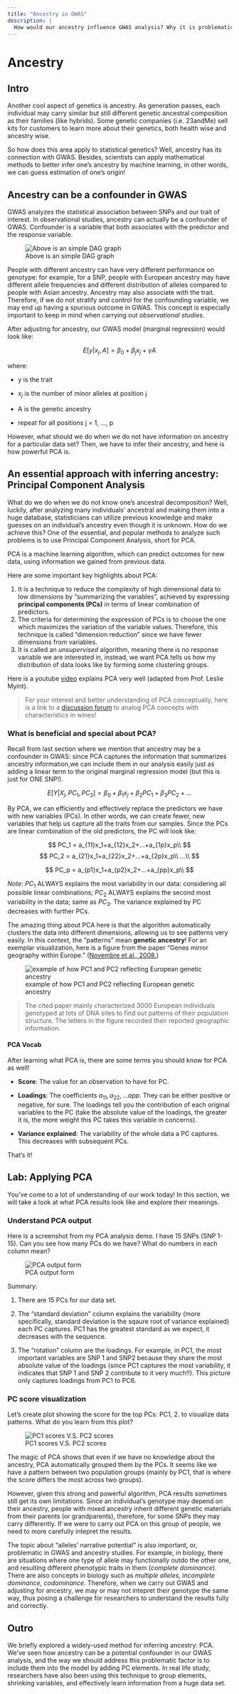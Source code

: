 ```yaml
---
title: "Ancestry in GWAS"
description: |
  How would our ancestry influence GWAS analysis? Why it is problematic?
---
```


# Ancestry {#ancestry}

## Intro

Another cool aspect of genetics is ancestry. As generation passes, each
individual may carry similar but still different genetic ancestral
composition as their families (like hybrids). Some genetic companies
(i.e. 23andMe) sell kits for customers to learn more about their
genetics, both health wise and ancestry wise.

So how does this area apply to statistical genetics? Well, ancestry has
its connection with GWAS. Besides, scientists can apply mathematical
methods to better infer one's ancestry by machine learning, in other
words, we can guess estimation of one's origin!

## Ancestry can be a confounder in GWAS

GWAS analyzes the statistical association between SNPs and our trait of
interest. In observational studies, ancestry can actually be a
confounder of GWAS. Confounder is a variable that both associates with
the predictor and the response variable.

![Above is an simple DAG graph](file/dag.png)

People with different ancestry can have very different performance on
genotype: for example, for a SNP, people with European ancestry may have different allele
frequencies and different distribution of alleles compared to people with Asian ancestry.
Ancestry may also associate with the trait. Therefore, if we do not
stratify and control for the confounding variable, we may end up having
a spurious outcome in GWAS. This concept is especially important to keep
in mind when carrying out *observational studies*.

After adjusting for ancestry, our GWAS model (marginal regression) would
look like:

$$
E[y|x_j,A] = \beta_0 +\beta_j x_j+\gamma A
$$

where:

-   y is the trait

-   $x_j$ is the number of minor alleles at position j

-   A is the genetic ancestry

-   repeat for all positions j = 1, ..., p

However, what should we do when we do not have information on ancestry
for a particular data set? Then, we have to infer their ancestry, and
here is how powerful PCA is.

## An essential approach with inferring ancestry: Principal Component Analysis

What do we do when we do not know one's ancestral decomposition? Well,
luckily, after analyzing many individuals' ancestral and making them
into a huge database, statisticians can utilize previous knowledge and
make guesses on an individual's ancestry even though it is unknown. How
do we achieve this? One of the essential, and popular methods to analyze
such problems is to use Principal Component Analysis, short for PCA.

PCA is a machine learning algorithm, which can predict outcomes for new
data, using information we gained from previous data.

Here are some important key highlights about PCA:

1.  It is a technique to reduce the complexity of high dimensional data
    to low dimensions by "summarizing the variables", achieved by
    expressing **principal components (PCs)** in terms of linear
    combination of predictors.
2.  The criteria for determining the expression of PCs is to choose the
    one which maximizes the variation of the variable values. Therefore,
    this technique is called "dimension reduction" since we have fewer
    dimensions from variables.
3.  It is called an *unsupervised* algorithm, meaning there is no
    response variable we are interested in, instead, we want PCA tells
    us how my distribution of data looks like by forming some clustering
    groups.

Here is a youtube [video](https://www.youtube.com/watch?v=x4_XTBoxr3Q)
explains PCA very well (adapted from Prof. Leslie Myint).

> For your interest and better understanding of PCA conceptually, here
> is a link to a [discussion
> forum](https://stats.stackexchange.com/questions/2691/making-sense-of-principal-component-analysis-eigenvectors-eigenvalues/140579#140579)
> to analog PCA concepts with characteristics in wines!

### What is beneficial and special about PCA?

Recall from last section where we mention that ancestry may be a
confounder in GWAS: since PCA captures the information that summarizes
ancestry information,we can include them in our analysis easily just as
adding a linear term to the original marginal regression model (but this
is just for ONE SNP!).

$$
E[Y|X_j,PC_1,PC_2]=\beta_0+\beta_1x_j+\beta_2PC_1+\beta_3 PC_2+...
$$

By PCA, we can efficiently and effectively replace the predictors we
have with new variables (PCs). In other words, we can create fewer, new
variables that help us capture all the traits from our samples. Since
the PCs are linear combination of the old predictors, the PC will look
like:

$$
PC_1 = a_{11}x_1+a_{12}x_2+...+a_{1p}x_p\\
$$
$$
PC_2 = a_{21}x_1+a_{22}x_2+...+a_{2p}x_p\\
...\\
$$

$$
PC_p = a_{p1}x_1+a_{p2}x_2+...+a_{pp}x_p\\
$$

*Note*: $PC_1$ ALWAYS explains the most variability in our data:
considering all possible linear combinations; $PC_2$ ALWAYS explains the
second most variability in the data; same as $PC_3$. The variance
explained by PC decreases with further PCs.

The amazing thing about PCA here is that the algorithm automatically
clusters the data into different dimensions, allowing us to see patterns
very easily. In this context, the "patterns" mean **genetic ancestry**!
For an exemplar visualization, here is a figure from the paper "Genes
mirror geography within Europe." ([Novembre et al.,
2008.](https://www.nature.com/articles/nature07331))

![example of how PC1 and PC2 reflecting European genetic
ancestry](file/pc.jpg)

> The cited paper mainly characterized 3000 European individuals
> genotyped at lots of DNA sites to find out patterns of their
> population structure. The letters in the figure recorded their
> reported geographic information.

#### PCA Vocab

After learning what PCA is, there are some terms you should know for PCA
as well!

-   **Score**: The value for an observation to have for PC.

-   **Loadings**: The coefficients $a_{11},a_{22},...a{pp}$. They can be
    either positive or negative, for sure. The loadings tell you the
    contribution of each original variables to the PC (take the absolute
    value of the loadings, the greater it is, the more weight this PC
    takes this variable in concerns).

-   **Variance explained**: The variability of the whole data a PC
    captures. This decreases with subsequent PCs.

That's it!

## Lab: Applying PCA

You've come to a lot of understanding of our work today! In this
section, we will take a look at what PCA results look like and explore
their meanings.

### Understand PCA output

Here is a screenshot from my PCA analysis demo. I have 15 SNPs (SNP
1-15). Can you see how many PCs do we have? What do numbers in each
column mean?

![PCA output form](file/pca_out.png)

Summary:

1.  There are 15 PCs for our data set.

2.  The "standard deviation" column explains the variability (more
    specifically, standard deviation is the sqaure root of variance
    explained) each PC captures. PC1 has the greatest standard as we
    expect, it decreases with the sequence.

3.  The "rotation" column are the loadings. For example, in PC1, the
    most important variables are SNP 1 and SNP2 because they share the
    most absolute value of the loadings (since PC1 captures the most
    variability, it indicates that SNP 1 and SNP 2 contribute to it very
    much!!). This picture only captures loadings from PC1 to PC6.

### PC score visualization

Let's create plot showing the score for the top PCs: PC1, 2. to
visualize data patterns. What do you learn from this plot?

![PC1 scores V.S. PC2 scores](file/scree.png)

The magic of PCA shows that even if we have no knowledge about the
ancestry, PCA automatically grouped them by the PCs. It seems like we
have a pattern between two population groups (mainly by PC1, that is
where the score differs the most across two groups).

However, given this strong and powerful algorithm, PCA results sometimes
still get its own limitations. Since an individual's genotype may depend
on their ancestry, people with mixed ancestry inherit different genetic
materials from their parents (or grandparents), therefore, for some SNPs
they may carry differently. If we were to carry out PCA on this group of
people, we need to more carefully intepret the results.

The topic about "alleles' narrative potential" is also important, or,
problematic in GWAS and ancestry studies. For example, in biology, there
are situations where one type of allele may functionally outdo the other
one, and resulting different phenotypic traits in them (*complete
dominance*). There are also concepts in biology such as *multiple
alleles, incomplete dominance, codominance*. Therefore, when we carry
out GWAS and adjusting for ancestry, we may or may not intepret their
genotype the same way, thus posing a challenge for researchers to
understand the results fully and correctly.

## Outro

We briefly explored a widely-used method for inferring ancestry: PCA.
We've seen how ancestry can be a potential confounder in our GWAS
analysis, and the way we should address this problematic factor is to
include them into the model by adding PC elements. In real life study,
researchers have also been using this technique to group elements,
shrinking variables, and effectively learn information from a huge data
set.
